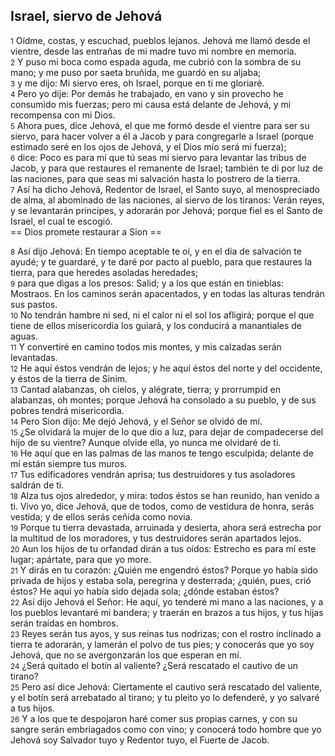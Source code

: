 == Israel, siervo de Jehová ==

{{anchor|1}} <small>1</small> Oídme, costas, y escuchad, pueblos lejanos. Jehová me llamó desde el vientre, desde las entrañas de mi madre tuvo mi nombre en memoria.<br>
{{anchor|2}} <small>2</small> Y puso mi boca como espada aguda, me cubrió con la sombra de su mano; y me puso por saeta bruñida, me guardó en su aljaba;<br>
{{anchor|3}} <small>3</small> y me dijo: Mi siervo eres, oh Israel, porque en ti me gloriaré.<br>
{{anchor|4}} <small>4</small> Pero yo dije: Por demás he trabajado, en vano y sin provecho he consumido mis fuerzas; pero mi causa está delante de Jehová, y mi recompensa con mi Dios.<br>
{{anchor|5}} <small>5</small> Ahora pues, dice Jehová, el que me formó desde el vientre para ser su siervo, para hacer volver a él a Jacob y para congregarle a Israel (porque estimado seré en los ojos de Jehová, y el Dios mío será mi fuerza);<br>
{{anchor|6}} <small>6</small> dice: Poco es para mí que tú seas mi siervo para levantar las tribus de Jacob, y para que restaures el remanente de Israel; también te di por luz de las naciones, para que seas mi salvación hasta lo postrero de la tierra.<br>
{{anchor|7}} <small>7</small> Así ha dicho Jehová, Redentor de Israel, el Santo suyo, al menospreciado de alma, al abominado de las naciones, al siervo de los tiranos: Verán reyes, y se levantarán príncipes, y adorarán por Jehová; porque fiel es el Santo de Israel, el cual te escogió.<br>
== Dios promete restaurar a Sion ==

{{anchor|8}} <small>8</small> Así dijo Jehová: En tiempo aceptable te oí, y en el día de salvación te ayudé; y te guardaré, y te daré por pacto al pueblo, para que restaures la tierra, para que heredes asoladas heredades;<br>
{{anchor|9}} <small>9</small> para que digas a los presos: Salid; y a los que están en tinieblas: Mostraos. En los caminos serán apacentados, y en todas las alturas tendrán sus pastos.<br>
{{anchor|10}} <small>10</small> No tendrán hambre ni sed, ni el calor ni el sol los afligirá; porque el que tiene de ellos misericordia los guiará, y los conducirá a manantiales de aguas.<br>
{{anchor|11}} <small>11</small> Y convertiré en camino todos mis montes, y mis calzadas serán levantadas.<br>
{{anchor|12}} <small>12</small> He aquí éstos vendrán de lejos; y he aquí éstos del norte y del occidente, y éstos de la tierra de Sinim.<br>
{{anchor|13}} <small>13</small> Cantad alabanzas, oh cielos, y alégrate, tierra; y prorrumpid en alabanzas, oh montes; porque Jehová ha consolado a su pueblo, y de sus pobres tendrá misericordia.<br>
{{anchor|14}} <small>14</small> Pero Sion dijo: Me dejó Jehová, y el Señor se olvidó de mí.<br>
{{anchor|15}} <small>15</small> ¿Se olvidará la mujer de lo que dio a luz, para dejar de compadecerse del hijo de su vientre? Aunque olvide ella, yo nunca me olvidaré de ti.<br>
{{anchor|16}} <small>16</small> He aquí que en las palmas de las manos te tengo esculpida; delante de mí están siempre tus muros.<br>
{{anchor|17}} <small>17</small> Tus edificadores vendrán aprisa; tus destruidores y tus asoladores saldrán de ti.<br>
{{anchor|18}} <small>18</small> Alza tus ojos alrededor, y mira: todos éstos se han reunido, han venido a ti. Vivo yo, dice Jehová, que de todos, como de vestidura de honra, serás vestida; y de ellos serás ceñida como novia.<br>
{{anchor|19}} <small>19</small> Porque tu tierra devastada, arruinada y desierta, ahora será estrecha por la multitud de los moradores, y tus destruidores serán apartados lejos.<br>
{{anchor|20}} <small>20</small> Aun los hijos de tu orfandad dirán a tus oídos: Estrecho es para mí este lugar; apártate, para que yo more.<br>
{{anchor|21}} <small>21</small> Y dirás en tu corazón: ¿Quién me engendró éstos? Porque yo había sido privada de hijos y estaba sola, peregrina y desterrada; ¿quién, pues, crió éstos? He aquí yo había sido dejada sola; ¿dónde estaban éstos?<br>
{{anchor|22}} <small>22</small> Así dijo Jehová el Señor: He aquí, yo tenderé mi mano a las naciones, y a los pueblos levantaré mi bandera; y traerán en brazos a tus hijos, y tus hijas serán traídas en hombros.<br>
{{anchor|23}} <small>23</small> Reyes serán tus ayos, y sus reinas tus nodrizas; con el rostro inclinado a tierra te adorarán, y lamerán el polvo de tus pies; y conocerás que yo soy Jehová, que no se avergonzarán los que esperan en mí.<br>
{{anchor|24}} <small>24</small> ¿Será quitado el botín al valiente? ¿Será rescatado el cautivo de un tirano?<br>
{{anchor|25}} <small>25</small> Pero así dice Jehová: Ciertamente el cautivo será rescatado del valiente, y el botín será arrebatado al tirano; y tu pleito yo lo defenderé, y yo salvaré a tus hijos.<br>
{{anchor|26}} <small>26</small> Y a los que te despojaron haré comer sus propias carnes, y con su sangre serán embriagados como con vino; y conocerá todo hombre que yo Jehová soy Salvador tuyo y Redentor tuyo, el Fuerte de Jacob.<br>
